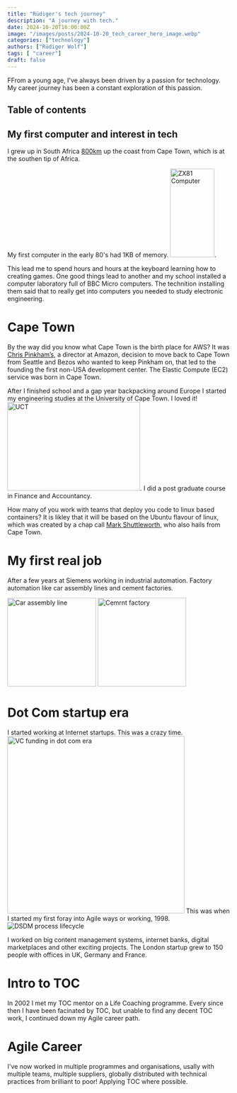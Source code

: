 ```yaml
---
title: "Rüdiger's tech journey"
description: "A journey with tech."
date: 2024-10-20T16:00:00Z
image: "/images/posts/2024-10-20_tech_career_hero_image.webp"
categories: ["technology"]
authors: ["Rüdiger Wolf"]
tags: [ "career"]
draft: false
---
```


FFrom a young age, I've always been driven by a passion for technology. My career journey has been a constant exploration of this passion.


## Table of contents

## My first computer and interest in tech

I grew up in South Africa [800km](https://zoom.earth/maps/radar/#view=-12.57,27.52,5z/date=2024-10-20,12:40,+1) up the coast from Cape Town, which is at the southen tip of Africa.

My first computer in the early 80's had 1KB of memory. <Image src={zx81} alt="ZX81 Computer" width="100" height="200"/>.

This lead me to spend hours and hours at the keyboard learning how to creating games. One good things lead to another and my school installed a computer laboratory full of BBC Micro computers. The technition installing them said that to really get into computers you needed to study electronic engineering.

# Cape Town

By the way did you know what Cape Town is the birth place for AWS? It was [Chris Pinkham’s](https://gadgeteer.co.za/chris-pinkham-south-african-who-helped-build-amazon-web-services-team-cape-town-engineers/), a director at Amazon, decision to move back to Cape Town from Seattle and Bezos who wanted to keep Pinkham on, that led to the founding the first non-USA development center. The Elastic Compute (EC2) service was born in Cape Town.

After I finished school and a gap year backpacking around Europe I started my engineering studies at the University of Cape Town. I loved it! <Image src={UCT} alt="UCT" width="300" height="200"/>.  I did a post graduate course in Finance and Accountancy.

How many of you work with teams that deploy you code to linux based containers? It is likley that it will be based on the Ubuntu flavour of linux, which was created by a chap call [Mark Shuttleworth](https://en.wikipedia.org/wiki/Mark_Shuttleworth), who also hails from Cape Town.

# My first real job

After a few years at Siemens working in industrial automation.  Factory automation like car assembly lines and cement factories.

<img src="https://upload.wikimedia.org/wikipedia/commons/8/8e/Bundesarchiv_B_145_Bild-F060157-0023%2C_Wolfsburg%2C_VW_Autowerk.jpg" alt="Car assembly line" width="200"/>
<img src="https://upload.wikimedia.org/wikipedia/commons/2/29/Tarmac%27s_Tunstead_Cement_Plant_-_geograph.org.uk_-_1360932.jpg" alt="Cemrnt factory" width="200"/>

# Dot Com startup era

I started working at Internet startups. This was a crazy time.
<img src="https://upload.wikimedia.org/wikipedia/commons/5/50/US_VC_funding.png" alt="VC funding in dot com era" width="400" />
This was when I started my first foray into Agile ways or working, 1998. 
<img src="https://www.agilebusiness.org/static/de283311-0e31-4bd8-8b417e33aae0c7ee/360x273_highestperformance__4a7c7e45a350/16c-qualitycontrolandas.png" alt="DSDM process lifecycle" />

I worked on big content management systems, internet banks, digital marketplaces and other exciting projects. The London startup grew to 150 people with offices in UK, Germany and France.

# Intro to TOC

In 2002 I met my TOC mentor on a Life Coaching programme. Every since then I have been facinated by TOC, but unable to find any decent TOC work, I continued down my Agile career path.

# Agile Career

I've now worked in multiple programmes and organisations, usally with multiple teams, multiple suppliers, globally distributed with technical practices from brilliant to poor! Applying TOC where possible.
